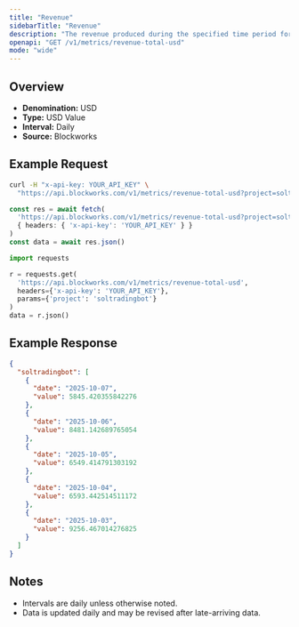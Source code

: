 ```yaml
---
title: "Revenue"
sidebarTitle: "Revenue"
description: "The revenue produced during the specified time period for given project."
openapi: "GET /v1/metrics/revenue-total-usd"
mode: "wide"
---
```


## Overview

- **Denomination:** USD
- **Type:** USD Value
- **Interval:** Daily
- **Source:** Blockworks

## Example Request

<CodeGroup>

```bash cURL
curl -H "x-api-key: YOUR_API_KEY" \
  "https://api.blockworks.com/v1/metrics/revenue-total-usd?project=soltradingbot"
```

```typescript TypeScript
const res = await fetch(
  'https://api.blockworks.com/v1/metrics/revenue-total-usd?project=soltradingbot',
  { headers: { 'x-api-key': 'YOUR_API_KEY' } }
)
const data = await res.json()
```

```python Python
import requests

r = requests.get(
  'https://api.blockworks.com/v1/metrics/revenue-total-usd',
  headers={'x-api-key': 'YOUR_API_KEY'},
  params={'project': 'soltradingbot'}
)
data = r.json()
```

</CodeGroup>

## Example Response

```json
{
  "soltradingbot": [
    {
      "date": "2025-10-07",
      "value": 5845.420355842276
    },
    {
      "date": "2025-10-06",
      "value": 8481.142689765054
    },
    {
      "date": "2025-10-05",
      "value": 6549.414791303192
    },
    {
      "date": "2025-10-04",
      "value": 6593.442514511172
    },
    {
      "date": "2025-10-03",
      "value": 9256.467014276825
    }
  ]
}
```

## Notes
- Intervals are daily unless otherwise noted.
- Data is updated daily and may be revised after late-arriving data.